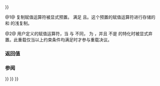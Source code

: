 {{cpp/utility/functional/function_ref/title|operator{{=}}}}
{{cpp/utility/functional/function_ref/navbar}}
{{dcl begin}}
{{dcl|num=1|since=c++26|1=
constexpr function_ref&amp; operator=( const function_ref&amp; ) noexcept = default;
}}
{{dcl|num=2|since=c++26|1=
template&lt; class T &gt; 
constexpr function_ref&amp; operator=( T ) = delete;
}}
{{dcl end}}

@1@ 复制赋值运算符被显式预置。{{tt|std::function_ref}} 满足 {{lconcept|copyable}} 且{{named req|TriviallyCopyable}}。这个预置的赋值运算符进行存储的 {{rlpsi|/#thunk-ptr}} 和 {{rlpsi|/#bound-entity}} 的浅复制。

@2@ 用户定义的赋值运算符，当 {{c|T}} 与 {{tt|std::function_ref}} 不同，{{c|std::is_pointer_v&lt;T&gt;}} 为 {{c|false}}，并且 {{c|T}} 不是 {{lc|std::nontype_t}} 的特化时被显式弃置。此重载仅当以上约束条件均满足时才参与重载决议。

===返回值===
{{c|*this}}

===参阅===
{{dsc begin}}
{{dsc inc|cpp/utility/functional/function_ref/dsc constructor}}
{{dsc inc|cpp/utility/functional/copyable_function/dsc operator{{=}}}}
{{dsc inc|cpp/utility/functional/function/dsc operator{{=}}}}
{{dsc inc|cpp/utility/functional/move_only_function/dsc operator{{=}}}}
{{dsc begin}}

{{langlinks|de|en|es|fr|it|ja|pt|ru}}